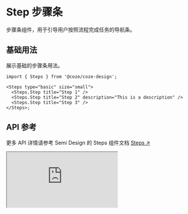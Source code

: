 
<Meta title="Components/Step" />

# Step 步骤条

步骤条组件，用于引导用户按照流程完成任务的导航条。

## 基础用法

展示基础的步骤条用法。

<Steps type="basic" size="small" current={1}>
  <Steps.Step title="Step 1" />
  <Steps.Step title="Step 2" description="This is a description" />
  <Steps.Step title="Step 3" />
</Steps>

```tsx
import { Steps } from '@coze/coze-design';

<Steps type="basic" size="small">
  <Steps.Step title="Step 1" />
  <Steps.Step title="Step 2" description="This is a description" />
  <Steps.Step title="Step 3" />
</Steps>;
```

## API 参考

更多 API 详情请参考 Semi Design 的 Steps 组件文档 <a href="https://semi.design/zh-CN/navigation/steps#Steps" target="_blank">Steps ↗</a>

<iframe
  src="https://semi.design/zh-CN/navigation/steps#Steps"
  style={{ width: '100%', height: '1000px', border: 'none' }}
/>

## 特性说明

- 支持基础步骤展示
- 继承自 Semi Design 的 Steps 组件，保持了其核心功能
- 优化了 description 为空时的StepItem的垂直居中样式

## TODO

- 支持 coze-design 的样式风格
